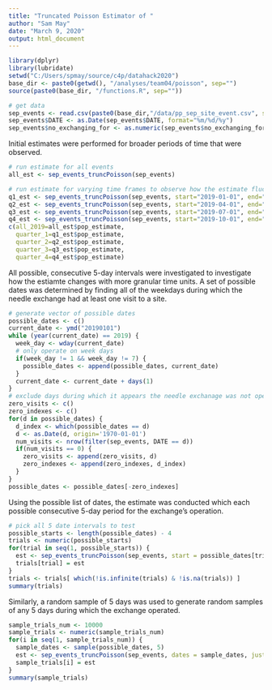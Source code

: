 ```yaml
---
title: "Truncated Poisson Estimator of "
author: "Sam May"
date: "March 9, 2020"
output: html_document
---
```


```r
library(dplyr)
library(lubridate)
setwd("C:/Users/spmay/source/c4p/datahack2020")
base_dir <- paste0(getwd(), "/analyses/team04/poisson", sep="")
source(paste0(base_dir, "/functions.R", sep=""))

# get data
sep_events <- read.csv(paste0(base_dir,"/data/pp_sep_site_event.csv", sep=""))
sep_events$DATE <- as.Date(sep_events$DATE, format="%m/%d/%y")
sep_events$no_exchanging_for <- as.numeric(sep_events$no_exchanging_for)
```

Initial estimates were performed for broader periods of time that were observed.
```r
# run estimate for all events
all_est <- sep_events_truncPoisson(sep_events)

# run estimate for varying time frames to observe how the estimate fluctuates
q1_est <- sep_events_truncPoisson(sep_events, start="2019-01-01", end="2019-03-31")
q2_est <- sep_events_truncPoisson(sep_events, start="2019-04-01", end="2019-06-30")
q3_est <- sep_events_truncPoisson(sep_events, start="2019-07-01", end="2019-09-30")
q4_est <- sep_events_truncPoisson(sep_events, start="2019-10-01", end="2019-12-31")
c(all_2019=all_est$pop_estimate,
  quarter_1=q1_est$pop_estimate,
  quarter_2=q2_est$pop_estimate,
  quarter_3=q3_est$pop_estimate,
  quarter_4=q4_est$pop_estimate)
```

All possible, consecutive 5-day intervals were investigated to investigate how the estiamte changes with more granular time units. A set of possible dates was determined by finding all of the weekdays during which the needle exchange had at least one visit to a site.
```r
# generate vector of possible dates
possible_dates <- c()
current_date <- ymd("20190101")
while (year(current_date) == 2019) {
  week_day <- wday(current_date)
  # only operate on week days
  if(week_day != 1 && week_day != 7) {
    possible_dates <- append(possible_dates, current_date)
  }
  current_date <- current_date + days(1)
}
# exclude days during which it appears the needle exchanage was not operating
zero_visits <- c()
zero_indexes <- c()
for(d in possible_dates) {
  d_index <- which(possible_dates == d)
  d <- as.Date(d, origin='1970-01-01')
  num_visits <- nrow(filter(sep_events, DATE == d))
  if(num_visits == 0) {
    zero_visits <- append(zero_visits, d)
    zero_indexes <- append(zero_indexes, d_index)
  }
}
possible_dates <- possible_dates[-zero_indexes]
```
Using the possible list of dates, the estimate was conducted which each possible consecutive 5-day period for the exchange's operation.
```r
# pick all 5 date intervals to test
possible_starts <- length(possible_dates) - 4
trials <- numeric(possible_starts)
for(trial in seq(1, possible_starts)) {
  est <- sep_events_truncPoisson(sep_events, start = possible_dates[trial], end = possible_dates[trial + 4], justEstimate = TRUE)
  trials[trial] = est
}
trials <- trials[ which(!is.infinite(trials) & !is.na(trials)) ]
summary(trials)
```
Similarly, a random sample of 5 days was used to generate random samples of any 5 days during which the exchange operated.
```r
sample_trials_num <- 10000
sample_trials <- numeric(sample_trials_num)
for(i in seq(1, sample_trials_num)) {
  sample_dates <- sample(possible_dates, 5)
  est <- sep_events_truncPoisson(sep_events, dates = sample_dates, justEstimate = TRUE)
  sample_trials[i] = est
}
summary(sample_trials)
```